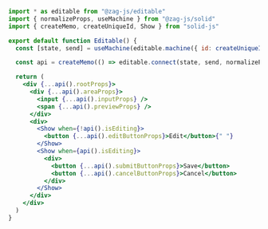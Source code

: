 ```jsx
import * as editable from "@zag-js/editable"
import { normalizeProps, useMachine } from "@zag-js/solid"
import { createMemo, createUniqueId, Show } from "solid-js"

export default function Editable() {
  const [state, send] = useMachine(editable.machine({ id: createUniqueId() }))

  const api = createMemo(() => editable.connect(state, send, normalizeProps))

  return (
    <div {...api().rootProps}>
      <div {...api().areaProps}>
        <input {...api().inputProps} />
        <span {...api().previewProps} />
      </div>
      <div>
        <Show when={!api().isEditing}>
          <button {...api().editButtonProps}>Edit</button>{" "}
        </Show>
        <Show when={api().isEditing}>
          <div>
            <button {...api().submitButtonProps}>Save</button>
            <button {...api().cancelButtonProps}>Cancel</button>
          </div>
        </Show>
      </div>
    </div>
  )
}
```
